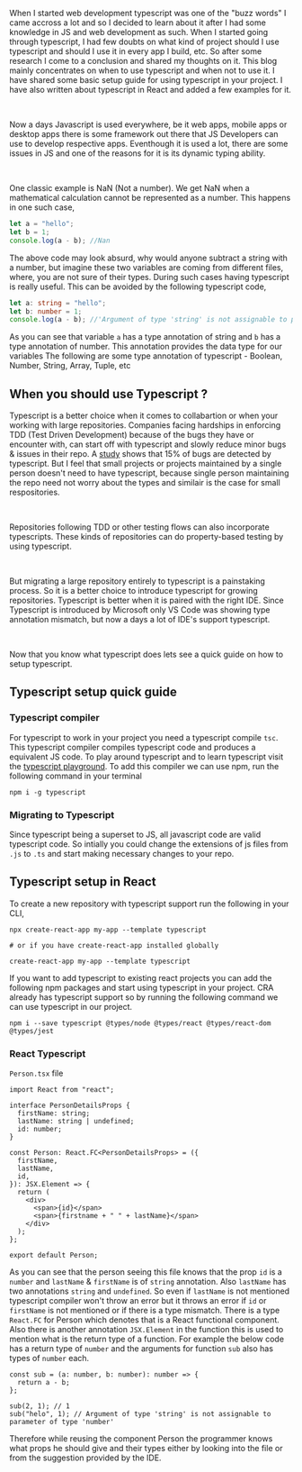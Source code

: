 When I started web development typescript was one of the "buzz words" I came accross a lot and so I decided
to learn about it after I had some knowledge in JS and web development as such. When I started going through typescript,
I had few doubts on what kind of project should I use typescript and should I use it in every app I build,
etc. So after some research I come to a conclusion and shared my thoughts on it.
This blog mainly concentrates on when to use typescript and when not to use it. I
have shared some basic setup guide for using typescript in your project.
I have also written about typescript in React and added a few examples for it.

<br />

Now a days Javascript is used everywhere, be it web apps, mobile apps or desktop apps
there is some framework out there that JS Developers can use to develop respective apps.
Eventhough it is used a lot, there are some issues in JS and one of the reasons for it is its dynamic
typing ability.

<br />

One classic example is NaN (Not a number). We get NaN when a mathematical calculation
cannot be represented as a number. This happens in one such case,

```js
let a = "hello";
let b = 1;
console.log(a - b); //Nan
```

The above code may look absurd, why would anyone subtract a string with a number, but imagine these
two variables are coming from different files, where, you are not sure of their types. During such
cases having typescript is really useful. This can be avoided by the following typescript code,

```ts
let a: string = "hello";
let b: number = 1;
console.log(a - b); //'Argument of type 'string' is not assignable to parameter of type 'number''
```

As you can see that variable `a` has a type annotation of string and `b` has a type annotation of number.
This annotation provides the data type for our variables
The following are some type annotation of typescript - Boolean, Number, String, Array, Tuple, etc

## When you should use Typescript ?

Typescript is a better choice when it comes to collabartion or when your working with large repositories. Companies
facing hardships in enforcing TDD (Test Driven Development) because of the bugs they have or encounter with, can start
off with typescript and slowly reduce minor bugs & issues in their repo. A [study](http://earlbarr.com/publications/typestudy.pdf)
shows that 15% of bugs are detected by typescript. But I feel that small projects or projects maintained
by a single person doesn't need to have typescript, because single person maintaining the repo need not worry about
the types and similair is the case for small respositories.

<br />

Repositories following TDD or other testing flows can also incorporate typescripts. These kinds of repositories can
do property-based testing by using typescript.

<br />

But migrating a large repository entirely to typescript is a painstaking process. So it is a better choice to introduce
typescript for growing repositories. Typescript is better when it is paired with the right IDE. Since Typescript is introduced by Microsoft only VS Code was showing
type annotation mismatch, but now a days a lot of IDE's support typescript.

<br />

Now that you know what typescript does lets see a quick guide
on how to setup typescript.

## Typescript setup quick guide

### Typescript compiler

For typescript to work in your project you need a typescript compile `tsc`.
This typescript compiler compiles typescript code and produces a equivalent JS code.
To play around typescript and to learn typescript visit the [typescript playground](https://www.typescriptlang.org/play).
To add this compiler we can use npm, run the following command in your terminal

```shell
npm i -g typescript
```

### Migrating to Typescript

Since typescript being a superset to JS, all javascript code are valid typescript code.
So intially you could change the extensions of js files from `.js` to `.ts` and start making necessary changes
to your repo.

## Typescript setup in React

To create a new repository with typescript support run the following in your CLI,

```shell
npx create-react-app my-app --template typescript

# or if you have create-react-app installed globally

create-react-app my-app --template typescript

```

If you want to add typescript to existing react projects you can add the following npm packages
and start using typescript in your project. CRA already has typescript support so by running the following
command we can use typescript in our project.

```shell
npm i --save typescript @types/node @types/react @types/react-dom @types/jest
```

### React Typescript

`Person.tsx` file

```tsx
import React from "react";

interface PersonDetailsProps {
  firstName: string;
  lastName: string | undefined;
  id: number;
}

const Person: React.FC<PersonDetailsProps> = ({
  firstName,
  lastName,
  id,
}): JSX.Element => {
  return (
    <div>
      <span>{id}</span>
      <span>{firstname + " " + lastName}</span>
    </div>
  );
};

export default Person;
```

As you can see that the person seeing this file knows that the prop `id` is a `number` and `lastName` & `firstName`
is of `string` annotation. Also `lastName` has two annotations `string` and `undefined`. So even if `lastName`
is not mentioned typescript compiler won't throw an error but it throws an error if `id` or `firstName` is not
mentioned or if there is a type mismatch.
There is a type `React.FC` for Person which denotes that is a React functional component.
Also there is another annotation `JSX.Element` in the function this is used to
mention what is the return type of a function. For example the below code has a return type of `number` and the arguments for
function `sub` also has types of `number` each.

```tsx
const sub = (a: number, b: number): number => {
  return a - b;
};

sub(2, 1); // 1
sub("helo", 1); // Argument of type 'string' is not assignable to parameter of type 'number'
```

Therefore while reusing the component Person the programmer knows what props he should
give and their types either by looking into the file or from the suggestion provided by the IDE.
